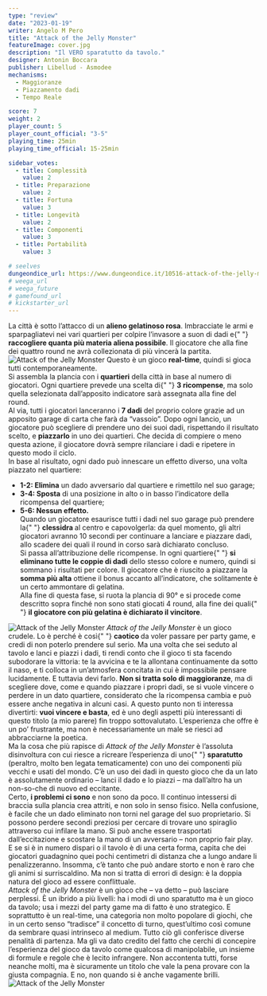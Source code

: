 ```yaml
---
type: "review"
date: "2023-01-19"
writer: Angelo M Pero
title: "Attack of the Jelly Monster"
featureImage: cover.jpg
description: "Il VERO sparatutto da tavolo."
designer: Antonin Boccara
publisher: Libellud - Asmodee
mechanisms:
  - Maggioranze
  - Piazzamento dadi
  - Tempo Reale

score: 7
weight: 2
player_count: 5
player_count_official: "3-5"
playing_time: 25min
playing_time_official: 15-25min

sidebar_votes:
  - title: Complessità
    value: 2
  - title: Preparazione
    value: 2
  - title: Fortuna
    value: 3
  - title: Longevità
    value: 2
  - title: Componenti
    value: 3
  - title: Portabilità
    value: 3

# seelves
dungeondice_url: https://www.dungeondice.it/10516-attack-of-the-jelly-monster.html#:~:text=Attack%20of%20the%20Jelly%20Monster%20di%20Asmodee%20Italia%20%C3%A8%20un,giocatori%20di%20almeno%208%20anni.
# weega_url
# weega_future
# gamefound_url
# kickstarter_url
---
```


<Setting>
  La città è sotto l’attacco di un <strong>alieno gelatinoso rosa</strong>.
  Imbracciate le armi e sparpagliatevi nei vari quartieri per colpire l’invasore
  a suon di dadi e{" "}
  <strong>raccogliere quanta più materia aliena possibile</strong>. Il giocatore
  che alla fine dei quattro round ne avrà collezionata di più vincerà la
  partita.
  <br />
</Setting>

<img src="./game1.jpg" alt="Attack of the Jelly Monster" />

<Rules>
  Questo è un gioco <strong>real-time</strong>, quindi si gioca tutti
  contemporaneamente.
  <br />
  Si assembla la plancia con i <strong>quartieri</strong> della città in base al
  numero di giocatori. Ogni quartiere prevede una scelta di{" "}
  <strong>3 ricompense</strong>, ma solo quella selezionata dall’apposito
  indicatore sarà assegnata alla fine del round.
  <br />
  Al via, tutti i giocatori lanceranno i <strong>7 dadi</strong> del proprio
  colore grazie ad un apposito garage di carta che farà da “vassoio”. Dopo ogni
  lancio, un giocatore può scegliere di prendere uno dei suoi dadi, rispettando
  il risultato scelto, e <strong>piazzarlo</strong> in uno dei quartieri. Che
  decida di compiere o meno questa azione, il giocatore dovrà sempre rilanciare
  i dadi e ripetere in questo modo il ciclo.
  <br />
  In base al risultato, ogni dado può innescare un effetto diverso, una volta
  piazzato nel quartiere:
  <br />
  <ul>
    <li>
      <strong>1-2: Elimina</strong> un dado avversario dal quartiere e rimettilo
      nel suo garage;
    </li>
    <li>
      <strong>3-4: Sposta</strong> di una posizione in alto o in basso
      l’indicatore della ricompensa del quartiere;
    </li>
    <li>
      <strong>5-6: Nessun effetto.</strong>
      <br />
      Quando un giocatore esaurisce tutti i dadi nel suo garage può prendere la{" "}
      <strong>clessidra </strong>al centro e capovolgerla: da quel momento, gli
      altri giocatori avranno 10 secondi per continuare a lanciare e piazzare
      dadi, allo scadere dei quali il round in corso sarà dichiarato concluso.
      <br />
      Si passa all’attribuzione delle ricompense. In ogni quartiere{" "}
      <strong>si eliminano tutte le coppie di dadi</strong> dello stesso colore
      e numero, quindi si sommano i risultati per colore. Il giocatore che è
      riuscito a piazzare la <strong>somma più alta</strong> ottiene il bonus
      accanto all’indicatore, che solitamente è un certo ammontare di gelatina.
      <br />
      Alla fine di questa fase, si ruota la plancia di 90° e si procede come
      descritto sopra finché non sono stati giocati 4 round, alla fine dei quali{" "}
      <strong>il giocatore con più gelatina è dichiarato il vincitore</strong>.
    </li>
  </ul>
</Rules>

<img src="./game2.jpg" alt="Attack of the Jelly Monster" />

<Feedback>
  <em>Attack of the Jelly Monster</em> è un gioco crudele. Lo è perché è così{" "}
  <strong>caotico </strong>da voler passare per party game, e credi di non
  poterlo prendere sul serio. Ma una volta che sei seduto al tavolo e lanci e
  piazzi i dadi, ti rendi conto che il gioco ti sta facendo subodorare la
  vittoria: te la avvicina e te la allontana continuamente da sotto il naso, e
  ti colloca in un’atmosfera concitata in cui è impossibile pensare lucidamente.
  E tuttavia devi farlo. <strong>Non si tratta solo di maggioranze</strong>, ma
  di scegliere dove, come e quando piazzare i propri dadi, se si vuole vincere o
  perdere in un dato quartiere, considerato che la ricompensa cambia e può
  essere anche negativa in alcuni casi. A questo punto non ti interessa
  divertirti: <strong>vuoi vincere e basta</strong>, ed è uno degli aspetti più
  interessanti di questo titolo (a mio parere) fin troppo sottovalutato.
  L’esperienza che offre è un po’ frustrante, ma non è necessariamente un male
  se riesci ad abbracciarne la poetica.
  <br />
  Ma la cosa che più rapisce di <em>Attack of the Jelly Monster</em> è
  l’assoluta disinvoltura con cui riesce a ricreare l’esperienza di uno{" "}
  <strong>sparatutto </strong>(peraltro, molto ben legata tematicamente) con uno
  dei componenti più vecchi e usati del mondo. C’è un uso dei dadi in questo
  gioco che da un lato è assolutamente ordinario – lanci il dado e lo piazzi –
  ma dall’altro ha un non-so-che di nuovo ed eccitante.
  <br />
  Certo, <strong>i problemi ci sono</strong> e non sono da poco. Il continuo
  intessersi di braccia sulla plancia crea attriti, e non solo in senso fisico.
  Nella confusione, è facile che un dado eliminato non torni nel garage del suo
  proprietario. Si possono perdere secondi preziosi per cercare di trovare uno
  spiraglio attraverso cui infilare la mano. Si può anche essere trasportati
  dall’eccitazione e scostare la mano di un avversario – non proprio fair play.
  E se si è in numero dispari o il tavolo è di una certa forma, capita che dei
  giocatori guadagnino quei pochi centimetri di distanza che a lungo andare li
  penalizzeranno. Insomma, c’è tanto che può andare storto e non è raro che gli
  animi si surriscaldino. Ma non si tratta di errori di design: è la doppia
  natura del gioco ad essere conflittuale.
  <br />
  <em>Attack of the Jelly Monster</em> è un gioco che – va detto – può lasciare
  perplessi. È un ibrido a più livelli: ha i modi di uno sparatutto ma è un
  gioco da tavolo; usa i mezzi del party game ma di fatto è uno strategico. E
  soprattutto è un real-time, una categoria non molto popolare di giochi, che in
  un certo senso “tradisce” il concetto di turno, quest’ultimo così comune da
  sembrare quasi intrinseco al medium. Tutto ciò gli conferisce diverse penalità
  di partenza. Ma gli va dato credito del fatto che cerchi di concepire
  l’esperienza del gioco da tavolo come qualcosa di manipolabile, un insieme di
  formule e regole che è lecito infrangere. Non accontenta tutti, forse neanche
  molti, ma è sicuramente un titolo che vale la pena provare con la giusta
  compagnia. E no, non quando si è anche vagamente brilli.
  <br />
</Feedback>

<img src="./game3.jpg" alt="Attack of the Jelly Monster" />
